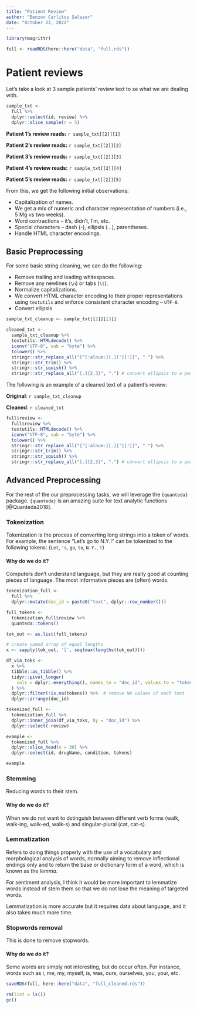 ```yaml
---
title: "Patient Review"
author: "Benzon Carlitos Salazar"
date: "October 22, 2022"
---
```


```r
library(magrittr)

full <- readRDS(here::here("data", "full.rds"))
```

# Patient reviews

Let's take a look at 3 sample patients' review text to se what we are dealing 
with.

```r
sample_txt <-
  full %>%
  dplyr::select(id, review) %>%
  dplyr::slice_sample(n = 5)
```

**Patient 1's review reads:** `r sample_txt[[2]][1]`

**Patient 2's review reads:** `r sample_txt[[2]][2]`

**Patient 3's review reads:** `r sample_txt[[2]][3]`

**Patient 4's review reads:** `r sample_txt[[2]][4]`

**Patient 5's review reads:** `r sample_txt[[2]][5]`

From this, we get the following initial observations:

* Capitalization of names.
* We get a mix of numeric and character representation of numbers (i.e., 5 Mg vs 
two weeks).
* Word contractions -- it's, didn't, I'm, etc.
* Special characters -- dash (-), ellipsis (...), parentheses.
* Handle HTML character encodings.

## Basic Preprocessing

For some basic string cleaning, we can do the following:

* Remove trailing and leading whitespaces.
* Remove any newlines (`\n`) or tabs (`\t`).
* Normalize capitalizations.
* We convert HTML character encoding to their proper representations using 
`textutils` and enforce consistent character encoding -- `UTF-8`.
* Convert ellipsis

```r
sample_txt_cleanup <- sample_txt[[2]][[3]]

cleaned_txt <-
  sample_txt_cleanup %>%
  textutils::HTMLdecode() %>%
  iconv("UTF-8", sub = "byte") %>%
  tolower() %>%
  stringr::str_replace_all("[^[:alnum:][.]['][!]]", " ") %>%
  stringr::str_trim() %>%
  stringr::str_squish() %>%
  stringr::str_replace_all("[.]{2,3}", ".") # convert ellipsis to a period
```

The following is an example of a cleaned text of a patient's review:

**Original**: `r sample_txt_cleanup`

**Cleaned**: `r cleaned_txt`

```r
full$review <- 
  full$review %>%
  textutils::HTMLdecode() %>%
  iconv("UTF-8", sub = "byte") %>%
  tolower() %>%
  stringr::str_replace_all("[^[:alnum:][.]['][!]]", " ") %>%
  stringr::str_trim() %>%
  stringr::str_squish() %>%
  stringr::str_replace_all("[.]{2,3}", ".") # convert ellipsis to a period
```

## Advanced Preprocessing

For the rest of the our preprocessing tasks, we will leverage the `{quanteda}` 
package. `{quanteda}` is an amazing suite for text analytic functions 
[@Quanteda2018].

### Tokenization

Tokenization is the process of converting long strings into a token of words. 
For example, the sentence "Let's go to N.Y.!" can be tokenized to the following 
tokens: {`Let`, `'s`, `go`, `to`, `N.Y.`, `!`}

#### Why do we do it?

Computers don't understand language, but they are really good at counting pieces 
of language. The most informative pieces are (often) words.

```r
tokenization_full <-
  full %>%
  dplyr::mutate(doc_id = paste0("text", dplyr::row_number()))

full_tokens <-
  tokenization_full$review %>%
  quanteda::tokens() 

tok_out <- as.list(full_tokens)

# create named array of equal lengths
x <- sapply(tok_out, '[', seq(max(lengths(tok_out))))

df_via_toks <- 
  x %>% 
  tibble::as_tibble() %>% 
  tidyr::pivot_longer(
    cols = dplyr::everything(), names_to = "doc_id", values_to = "tokens"
  ) %>% 
  dplyr::filter(!is.na(tokens)) %>%  # remove NA values of each text
  dplyr::arrange(doc_id)

tokenized_full <-
  tokenization_full %>%
  dplyr::inner_join(df_via_toks, by = "doc_id") %>%
  dplyr::select(-review)

example <- 
  tokenized_full %>%
  dplyr::slice_head(n = 30) %>%
  dplyr::select(id, drugName, condition, tokens)

example
```

### Stemming

Reducing words to their stem.

#### Why do we do it?

When we do not want to dstinguish between different verb forms (walk, walk-ing, 
walk-ed, walk-s) and singular-plural (cat, cat-s).

### Lemmatization

Refers to doing things properly with the use of a vocabulary and morphological 
analysis of words, normally aiming to remove inflectional endings only and to 
return the base or dictionary form of a word, which is known as the *lemma*.

For sentiment analysis, I think it would be more important to lemmatize words 
instead of stem them so that we do not lose the meaning of targeted words.

Lemmatization is more accurate but it requires data about language, and it also 
takes much more time.

### Stopwords removal

This is done to remove stopwords.

#### Why do we do it?

Some words are simply not interesting, but do occur often. For instance, words 
such as i, me, my, myself, is, was, ours, ourselves, you, your, etc.

```r
saveRDS(full, here::here("data", "full_cleaned.rds"))

rm(list = ls())
gc()
```
